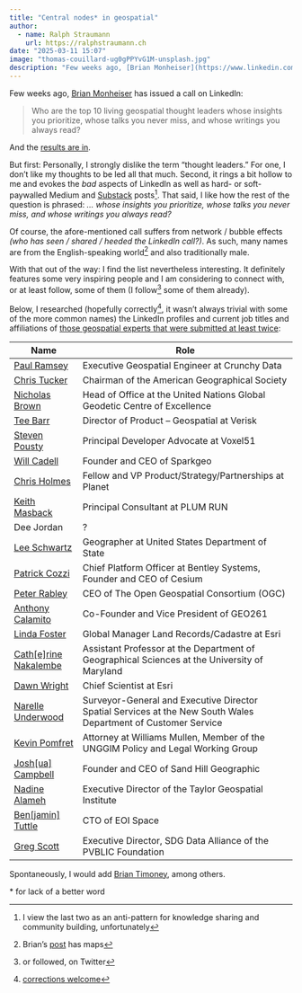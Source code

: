 ```yaml
---
title: "Central nodes* in geospatial"
author:
  - name: Ralph Straumann
    url: https://ralphstraumann.ch
date: "2025-03-11 15:07"
image: "thomas-couillard-ug0gPPYvG1M-unsplash.jpg"
description: "Few weeks ago, [Brian Monheiser](https://www.linkedin.com/in/brian-monheiser/) has issued call on LinkedIn: Who are the top 10 living geospatial thought leaders whose insights you prioritize, whose talks you never miss, and whose writings you always read?"
---
```


Few weeks ago, [Brian Monheiser](https://www.linkedin.com/in/brian-monheiser/) has issued a 
call on LinkedIn: 

> Who are the top 10 living geospatial thought leaders whose insights you prioritize, 
whose talks you never miss, and whose writings you always read?

And the [results are in](https://thespatialjefe.substack.com/p/geospatials-brightest-minds-142-thought). 

But first: Personally, I strongly dislike the term "thought leaders." For one, I don't like my 
thoughts to be led all that much. Second, it rings a bit hollow to me and evokes the *bad* 
aspects of LinkedIn as well as hard- or soft-paywalled Medium and 
[Substack](https://en.wikipedia.org/wiki/Substack#Criticism) posts^[I view the last two 
as an anti-pattern for knowledge sharing and community building, unfortunately]. That said, I 
like how the rest of the question is phrased: *... whose insights you prioritize, whose talks 
you never miss, and whose writings you always read?*

Of course, the afore-mentioned call suffers from network / bubble effects *(who has seen / 
shared / heeded the LinkedIn call?)*. As such, many names are from the English-speaking 
world^[Brian's [post](https://thespatialjefe.substack.com/p/geospatials-brightest-minds-142-thought) has maps] 
and also traditionally male. 

With that out of the way: I find the list nevertheless interesting. It definitely features 
some very inspiring people and I am considering to connect with, or at least 
follow, some of them (I follow^[or followed, on Twitter] some of them already).

Below, I 
researched (hopefully correctly^[[corrections welcome](mailto:mail@spatialists.ch)], it wasn't 
always trivial with some of the more common names) the LinkedIn profiles and current job titles 
and affiliations of 
[those geospatial experts that were submitted at least twice](https://thespatialjefe.substack.com/p/geospatials-brightest-minds-142-thought):

| Name         | Role                                      |
|--------------|-------------------------------------------|
| [Paul Ramsey](https://www.linkedin.com/in/paul-ramsey-717134/)          | Executive Geospatial Engineer at Crunchy Data |
| [Chris Tucker](https://www.linkedin.com/in/christopher-t-5595689/)      | Chairman of the American Geographical Society |
| [Nicholas Brown](https://www.linkedin.com/in/nicholas-brown-089222106/) | Head of Office at the United Nations Global Geodetic Centre of Excellence | 
| [Tee Barr](https://www.linkedin.com/in/teebarr/)                        | Director of Product – Geospatial at Verisk  |
| [Steven Pousty](https://www.linkedin.com/in/thesteve0/)                 | Principal Developer Advocate at Voxel51 |
| [Will Cadell](https://www.linkedin.com/in/willcadell/)                  | Founder and CEO of Sparkgeo |
| [Chris Holmes](https://www.linkedin.com/in/opencholmes/)                | Fellow and VP Product/Strategy/Partnerships at Planet |
| [Keith Masback](https://www.linkedin.com/in/keithmasback/)              | Principal Consultant at PLUM RUN |
| Dee Jordan                                                              | ? | 
| [Lee Schwartz](https://www.linkedin.com/in/lee-schwartz-8391b257/)      | Geographer at United States Department of State |
| [Patrick Cozzi](https://www.linkedin.com/in/patrickcozzi/)              | Chief Platform Officer at Bentley Systems, Founder and CEO of Cesium |
| [Peter Rabley](https://www.linkedin.com/in/peterrabley/)                | CEO of The Open Geospatial Consortium (OGC) |
| [Anthony Calamito](https://www.linkedin.com/in/anthony-calamito/)       | Co-Founder and Vice President of GEO261 |
| [Linda Foster](https://www.linkedin.com/in/lmfoster/)                   | Global Manager Land Records/Cadastre at Esri |
| [Cath[e]rine Nakalembe](https://www.linkedin.com/in/catherinenakalembe/)| Assistant Professor at the Department of Geographical Sciences at the University of Maryland |
| [Dawn Wright](https://www.linkedin.com/in/deepseadawn/)                 | Chief Scientist at Esri |
| [Narelle Underwood](https://www.linkedin.com/in/narelleunderwood/)      | Surveyor-General and Executive Director Spatial Services at the New South Wales Department of Customer Service |
| [Kevin Pomfret](https://www.linkedin.com/in/kevinpomfret/)              | Attorney at Williams Mullen, Member of the UNGGIM Policy and Legal Working Group |
| [Josh[ua] Campbell](https://www.linkedin.com/in/joshuascampbell/)       | Founder and CEO of Sand Hill Geographic |
| [Nadine Alameh](https://www.linkedin.com/in/nadinealameh/)              | Executive Director of the Taylor Geospatial Institute |
| [Ben[jamin] Tuttle](https://www.linkedin.com/in/benjamintuttle/)        | CTO of EOI Space | 
| [Greg Scott](https://www.linkedin.com/in/greg-scott-4605541a/)          | Executive Director, SDG Data Alliance of the PVBLIC Foundation | 

Spontaneously, I would add [Brian Timoney](https://www.linkedin.com/in/brian-timoney-a760534), among others.

\* for lack of a better word
